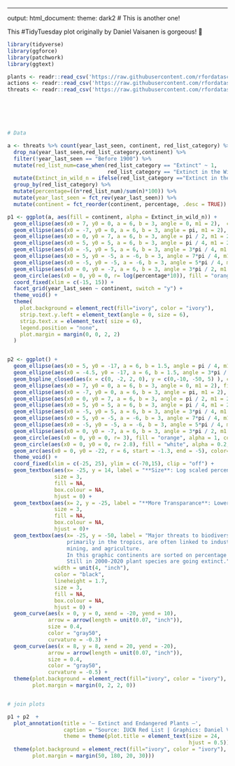 ---
output:
  html_document:
    theme: dark2
# This is another one!

This #TidyTuesday plot originally by Daniel Vaisanen is gorgeous! 🌸

```r
library(tidyverse)
library(ggforce)
library(patchwork)
library(ggtext)
```

```r
plants <- readr::read_csv('https://raw.githubusercontent.com/rfordatascience/tidytuesday/master/data/2020/2020-08-18/plants.csv')
actions <- readr::read_csv('https://raw.githubusercontent.com/rfordatascience/tidytuesday/master/data/2020/2020-08-18/actions.csv')
threats <- readr::read_csv('https://raw.githubusercontent.com/rfordatascience/tidytuesday/master/data/2020/2020-08-18/threats.csv')






# Data

a <- threats %>% count(year_last_seen, continent, red_list_category) %>% 
  drop_na(year_last_seen,red_list_category,continent) %>% 
  filter(!year_last_seen == "Before 1900") %>% 
  mutate(red_list_num=case_when(red_list_category == "Extinct" ~ 1,
                                red_list_category == "Extinct in the Wild" ~ 0)) %>% 
  mutate(Extinct_in_wild_n = ifelse(red_list_category =="Extinct in the Wild",n,0)) %>% # should be NA instead of 0, but makes a nicer visualisation this way
  group_by(red_list_category) %>% 
  mutate(percentage=((n*red_list_num)/sum(n)*100)) %>% 
  mutate(year_last_seen = fct_rev(year_last_seen)) %>% 
  mutate(continent = fct_reorder(continent, percentage, .desc = TRUE))
```


```r
p1 <- ggplot(a, aes(fill = continent, alpha = Extinct_in_wild_n)) +
  geom_ellipse(aes(x0 = 7, y0 = 0, a = 6, b = 3, angle = 0, m1 = 2),  color = "transparent") + #right
  geom_ellipse(aes(x0 = -7, y0 = 0, a = 6, b = 3, angle = pi, m1 = 2),  color = "transparent") + #left
  geom_ellipse(aes(x0 = 0, y0 = 7, a = 6, b = 3, angle = pi / 2, m1 = 2), color = "transparent") + #top
  geom_ellipse(aes(x0 = 5, y0 = 5, a = 6, b = 3, angle = pi / 4, m1 = 2), color = "transparent") + #dia_top_right
  geom_ellipse(aes(x0 = -5, y0 = 5, a = 6, b = 3, angle = 3*pi / 4, m1 = 2),  color = "transparent") + #dia_top_left
  geom_ellipse(aes(x0 = 5, y0 = -5, a = -6, b = 3, angle = 7*pi / 4, m1 = 2),  color = "transparent") + #dia_bottom_right
  geom_ellipse(aes(x0 = -5, y0 = -5, a = -6, b = 3, angle = 5*pi / 4, m1 = 2), color = "transparent") + #dia_bottom_left
  geom_ellipse(aes(x0 = 0, y0 = -7, a = 6, b = 3, angle = 3*pi / 2, m1 = 2),  color = "transparent") + #bottom
  geom_circle(aes(x0 = 0, y0 = 0, r= log(percentage*10)), fill = "orange", alpha = 1, color = "darkorange") + # center
  coord_fixed(xlim = c(-15, 15)) +
  facet_grid(year_last_seen ~ continent, switch = "y") +
  theme_void() +
  theme(
    plot.background = element_rect(fill="ivory", color = "ivory"),
    strip.text.y.left = element_text(angle = 0, size = 6),
    strip.text.x = element_text( size = 6),
    legend.position = "none",
    plot.margin = margin(0, 0, 2, 2)
  )


p2 <- ggplot() +
  geom_ellipse(aes(x0 = 5, y0 = -17, a = 6, b = 1.5, angle = pi / 4, m1 = 2), fill="#919c4c", alpha = .7, color = "transparent") + #dia_top_right
  geom_ellipse(aes(x0 = -4.5, y0 = -17, a = 6, b = 1.5, angle = 3*pi / 4, m1 = 2), fill="#919c4c", alpha = .7, color = "transparent") +
  geom_bspline_closed(aes(x = c(0, -2, 2, 0), y = c(0,-10, -50, 5) ), color="#919c4c", alpha = .9) +
  geom_ellipse(aes(x0 = 7, y0 = 0, a = 6, b = 3, angle = 0, m1 = 2), fill= "#f5c04a", alpha = 0.5, color = "transparent") + #right
  geom_ellipse(aes(x0 = -7, y0 = 0, a = 6, b = 3, angle = pi, m1 = 2), fill="#f5c04a", alpha = 0.5, color = "transparent") + #left
  geom_ellipse(aes(x0 = 0, y0 = 7, a = 6, b = 3, angle = pi / 2, m1 = 2), fill= "#f5c04a", alpha = 0.5, color = "transparent") + #top
  geom_ellipse(aes(x0 = 5, y0 = 5, a = 6, b = 3, angle = pi / 4, m1 = 2), fill="#f5c04a", alpha = 0.5, color = "transparent") + #dia_top_right
  geom_ellipse(aes(x0 = -5, y0 = 5, a = 6, b = 3, angle = 3*pi / 4, m1 = 2), fill="#f5c04a", alpha = 0.5, color = "transparent") + #dia_top_left
  geom_ellipse(aes(x0 = 5, y0 = -5, a = -6, b = 3, angle = 7*pi / 4, m1 = 2), fill="#f5c04a", alpha = 0.5, color = "transparent") + #dia_bottom_right
  geom_ellipse(aes(x0 = -5, y0 = -5, a = -6, b = 3, angle = 5*pi / 4, m1 = 2), fill="#f5c04a", alpha = 0.5, color = "transparent") + #dia_bottom_left
  geom_ellipse(aes(x0 = 0, y0 = -7, a = 6, b = 3, angle = 3*pi / 2, m1 = 2), fill="#f5c04a", alpha = 0.5, color = "transparent") + #bottom
  geom_circle(aes(x0 = 0, y0 = 0, r= 3), fill = "orange", alpha = 1, color = "transparent") +
  geom_circle(aes(x0 = 0, y0 = 0, r= 2.8), fill = "white", alpha = 0.2, color = "transparent") +
  geom_arc(aes(x0 = 0, y0 = -22, r = 6, start = -1.3, end = -5), color="blue", alpha = .0) +
  theme_void() +
  coord_fixed(xlim = c(-25, 25), ylim = c(-70,15), clip = "off") +
  geom_textbox(aes(x= -25, y = 14, label = "**Size**: Log scaled percentages of\n extinct plants"),
               size = 3,
               fill = NA,
               box.colour = NA,
               hjust = 0) +
  geom_textbox(aes(x= 2, y = -25, label = "**More Transparance**: Lower amount of\n plants extinct in the wild"),
               size = 3,
               fill = NA,
               box.colour = NA,
               hjust = 0)+
  geom_textbox(aes(x= -25, y = -50, label = "Major threats to biodiversity, especially in areas of exceptional plant diversity, 
                   primarily in the tropics, are often linked to industrial-scale activities such as timber exploitation or large plantations, 
                   mining, and agriculture.
                   In this graphic continents are sorted on percentage of most extinct plant species. Africa has had the most extinct plants while Europe has the least.
                   Still in 2000-2020 plant species are going extinct."), 
               width = unit(4, "inch"),
               color = "black",
               lineheight = 1.7,
               size = 3,
               fill = NA,
               box.colour = NA,
               hjust = 0) +
  geom_curve(aes(x = 0, y = 0, xend = -20, yend = 10),
             arrow = arrow(length = unit(0.07, "inch")), 
             size = 0.4,
             color = "gray50", 
             curvature = -0.3) +
  geom_curve(aes(x = 8, y = 8, xend = 20, yend = -20),
             arrow = arrow(length = unit(0.07, "inch")), 
             size = 0.4,
             color = "gray50", 
             curvature = -0.5) +
  theme(plot.background = element_rect(fill="ivory", color = "ivory"),
        plot.margin = margin(0, 2, 2, 0))


# join plots

p1 + p2  + 
  plot_annotation(title = '— Extinct and Endangered Plants —',
                  caption = "Source: IUCN Red List | Graphics: Daniel Vaisanen",
                  theme = theme(plot.title = element_text(size = 24, 
                                                          hjust = 0.5)) & 
  theme(plot.background = element_rect(fill="ivory", color = "ivory"),
        plot.margin = margin(50, 180, 20, 30)))

```
